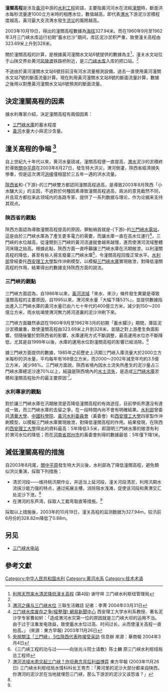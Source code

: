 '''潼關高程'''是涉及[[黃河|黃河]]中游的[[水利工程|水利工程]]術語，主要指黃河河水在流經[[潼關|潼關]]時，斷面洪水每秒流量達1000立方米時的相應水位，數值越高，即代表[[渭水|渭水]]下游泥沙淤積程度越高，黃河最大支流渭水發生[[洪災|洪災]]的風險越高。

2003年10月19日，得出的潼關高程數據為[[海拔|海拔]]327.94米。而在1960年9月至1962年3月三门峡水库运行初期“蓄水拦沙”期间，库区泥沙淤积严重，致使潼关高程由323.69米上升到328米。

關於潼關高程的計算，是根據黃河潼關水文站6號提供的數據為主<ref name="tse">[http://www.chinawater.net.cn/Journal/cwr/200401/18.htm 利用天然来水清淤降低潼关高程] {{Wayback|url=http://www.chinawater.net.cn/Journal/cwr/200401/18.htm |date=20050109215659 }}(第4段) 谢守祥 三门峡水利枢纽管理局</ref>，潼关水文站位于山陕交界处黄河[[风陵渡|风陵渡]]铁路桥附近，是[[三门峡水库|三门峡水库]]入库的把口站。<ref name="tse"></ref>

不過由於黃河潼關水文站6號目前沒有河水流量檢測設備，過去一直使用黃河潼關水文站7號的斷面流量計算。現在則用黃河潼關水文站8號的斷面流量計算，數據之後用以對應黃河潼關水文站6號預測的斷面流量。

== 決定潼關高程的因素 ==

據水利專家介紹，決定潼關高程有兩個因素：
* [[三門峽水庫|三門峽水庫]]的蓄水程度
* [[黃河|黃河]]水量大小與泥沙含量。

== 潼关高程的争端 <ref name="tong">[http://lifeweek.com.cn/2004-04-01/000018379.shtml 渭河之痛与三门峡水位] {{Wayback|url=http://lifeweek.com.cn/2004-04-01/000018379.shtml |date=20070702121721 }} 三聯生活雜誌 記者：李菁 2004年03月31日</ref>==

自上世紀九十年代以來，黄河水量锐减，潼關高程便一直提高，[[渭水|渭水]]泥沙的淤積終於導致[[關中平原|關中平原]]在2003年8月27日，發生特大洪災，渭河倒灌，陝西省經濟損失慘重，但是這次渭河[[洪峰|洪峰]]僅相當於三五年一遇的洪水流量。

[[陝西省|陝西省]]和-{下游}-的三門峽雙方都認同潼關高程過高，是導致2003年8月陝西「小水釀大災」的主因，不過對於何種因素導致潼關高程過高，兩派的意見截然不同，并且双方都拉来此领域内的各路专家，提供了一系列数据与理论，作为论据来支持其观点。

=== 陝西省的觀點 ===

陝西方面認為導致潼關高程提高的原因，罪魁禍首就是-{下游}-的[[三門峽水電站|三門峽水電站]]，這是由於三門峽水庫為了產生更多電力的需要，而讓水庫一直在高水位運行<ref name="east">[http://news.163.com/09/0826/19/5HLSR8BR00013LN4.html 三门峡水库废存之争(經整理) 網易新聞中心] {{Wayback|url=http://news.163.com/09/0826/19/5HLSR8BR00013LN4.html |date=20121030111404 }} 西安理工大学水利系教授、著名泥沙学专家曹如轩：「造成渭河水灾第一位的原因就是三门峡大坝的运用不当。由于过于注重发电效益，致使蓄水水位过高、时间过长，从而使潼关高程一直抬高。」 (來源：東方早報) 2003年11月26日</ref>，三門峽的水位越高，從潼關到三門峽的黃河流速就會越來越慢，進而使渭河流域整體河床隨之抬高。根據此點，陝西方面一直呼籲讓三門峽水庫在汛期敞泄，以利潼關高程的降低，甚至有些人揚言廢棄三門峽水庫<ref>[http://www.weic.gov.cn/2004/3-4/31395.html 央視關注「三門峽」 5位陝西代表昨接受采訪] {{Wayback|url=http://www.weic.gov.cn/2004/3-4/31395.html |date=20070928214633 }} 信息辦 來源：華商報 2004年3月4日</ref>，令潼關高程回復正常水平。[[中华人民共和国水利部|水利部]]曾經委托[[西安理工大學|西安理工大學]]製作沖刷模型，以模擬[[三門峽水庫|三門峽水庫]]實現敞泄，對降低潼關高程的作用，結果得出的數據支持陝西方面的說法。             

=== 三門峽的觀點 ===

三門峽方面認為，自1986年以來，[[黃河流域|黃河流域]]「來水、來沙」條件發生異變是導致潼關高程的主要原因，自1995以來，渭河來水量「大幅下降53%」，並提供數據指出進入三門峽水庫的黃河水量已由六七十年代的400億立方米，減少到150～200億立方米，雨水枯竭使渭河無力將河道裏的泥沙沖刷下來。

三門峽方面雖然承認在1960年9月至1962年3月的初期「蓄水攔沙」期間，庫區泥沙淤積嚴重，致使潼關高程由323.69米上升到328米，並隨之對上游產生負面影響。但隨後鑒於對陝西省的影響，水庫運用方式不斷調整，最高運用水位亦不斷降低，尤其是自1999年以後，水庫的運用水位對潼關高程的影響已經消除。<ref>《三门峡工程的功与过———向张光斗院士请教》陈士麟 原三门峡水利枢纽局总工程师</ref>

據三門峽方面提供的數據，1985年之前歷史上汛期三門峽入庫流量大於2000立方米每秒的洪水量，平均每年有168億立方米，而2000～2002年減至年均約3.5億立方米，減少98%。三門峽方面說，陝西省境內因水土流失所產生的泥沙量占三門峽水庫總泥沙達70%以上，結論是陝西境內的[[水土流失|水土流失]]，是造成[[三門峽水庫|三門峽水庫]]淤積和潼關高程抬升的最主要原因'<ref>[http://www.weihe.gov.cn/jkxzt/showart.asp?id=134&showpage=4 渭河流域水患灾起三门峡？炸坝悬念背后利益博弈] {{Wayback|url=http://www.weihe.gov.cn/jkxzt/showart.asp?id=134&showpage=4 |date=20160304172154 }}東方早報 (2003年11月26日) 三门峡水利枢纽局水情科科长王育杰：「黄河里的泥沙大部分都来自陕西，你渭河的泥沙淤在当地就埋怨三门峡，那么下游淤的泥沙又该怨谁？」</ref>。

=== 水利專家的觀點 ===

對於讓三門峽水庫在汛期敞泄是否降低潼關高程的有效途徑，目前學術界還沒有達成一致，而三門峽水庫的去留之爭，在一段時間內尚不會有明確結果。[[中华人民共和国水利部|水利部]]曾委託[[清華大學|清華大學]]、[[中國科學院|中國科學院]]、[[黃河水利委員會|黃河水利委員會]]（黃委會）和[[西安理工大學|西安理工大學]]四家製作沖刷模型，以模擬三門峽水庫實現敞泄，對降低潼關高程的作用。結果發現，在陝西的[[西安理工大學|西安理工大學]]得出的資料最高：5年降低3.5米，即證明三門峽水庫的敞泄有利於渭河水位的降低；而在[[河南省|河南省]][[郑州市|郑州市]]的黃委會則得的數據最低：5年僅下降1米。

== 減低潼關高程的措施 ==

自2003年8月尾，[[關中平原|關中平原]]發生特大洪災後，水利部為了降低潼關高程，避免類似洪災重演，採取下列措施：
* 清淤河段——维持桃汛期作业，并适当上延河段，潼关河段清淤，利用汛期水流挟沙能力强的特点，通过拓展主槽，消除阻水浅滩，促使该河段和黄渭交汇处泥沙下泄。<ref name="tse"></ref>
* 在渭河的东芦湾，採取人工裁弯取直等措施。<ref name="tse"></ref>

採取以上措施後，2003年的10月19日，潼关高程的监测数据为327.94m，较汛前6月份的328.82m降低了0.88m。

==另见==
*[[三门峡水电站|三门峡水电站]]

==參考文獻==
<div class="references-small">
{{reflist}}
</div>

[[Category:中华人民共和国水利|Category:中华人民共和国水利]]
[[Category:黄河水系|Category:黄河水系]]
[[Category:技术术语|Category:技术术语]]